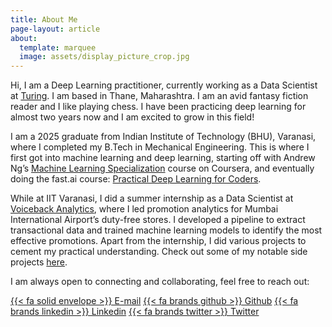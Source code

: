 ```yaml
---
title: About Me
page-layout: article
about:
  template: marquee
  image: assets/display_picture_crop.jpg
---
```

Hi, I am a Deep Learning practitioner, currently working as a Data Scientist at [Turing](https://www.turing.com/). I am based in Thane, Maharashtra. I am an avid fantasy fiction reader and I like playing chess. I have been practicing deep learning for almost two years now and I am excited to grow in this field!

I am a 2025 graduate from Indian Institute of Technology (BHU), Varanasi, where I completed my B.Tech in Mechanical Engineering. This is where I first got into machine learning and deep learning, starting off with Andrew Ng's [Machine Learning Specialization](https://www.coursera.org/specializations/machine-learning-introduction) course on Coursera, and eventually doing the fast.ai course: [Practical Deep Learning for Coders](https://course.fast.ai).

While at IIT Varanasi, I did a summer internship as a Data Scientist at [Voiceback Analytics](https://voicebackanalytics.com/), where I led promotion analytics for Mumbai International Airport’s duty-free stores. I developed a pipeline to extract transactional data and trained machine learning models to identify the most effective promotions. Apart from the internship, I did various projects to cement my practical understanding. Check out some of my notable side projects [here](index.qmd).

I am always open to connecting and collaborating, feel free to reach out:

[{{< fa solid envelope >}} E-mail](mailto::utkarsh.avb.singh@gmail.com){.btn target=_blank} [{{< fa brands github >}} Github](https://github.com/utkarshavb){.btn target=_blank} [{{< fa brands linkedin >}} Linkedin](https://linkedin.com/in/utkarsh-avb-singh){.btn target=_blank}  [{{< fa brands twitter >}} Twitter](https://x.com/utkarshavb){.btn target=_blank}